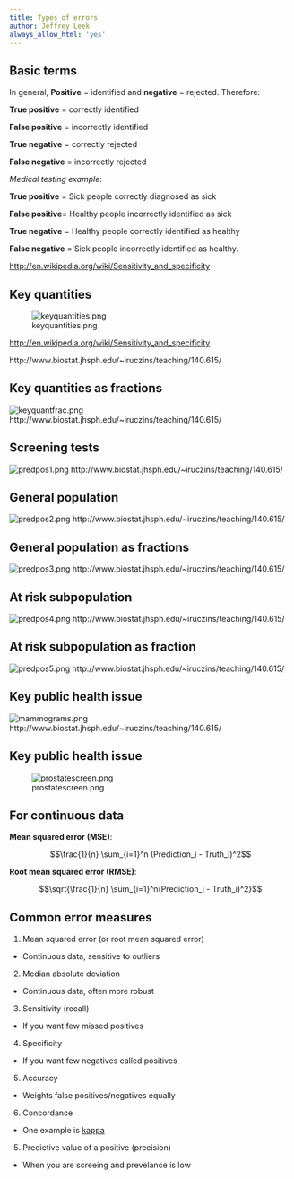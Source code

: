 ```yaml
---
title: Types of errors
author: Jeffrey Leek
always_allow_html: 'yes'
---
```





## Basic terms

In general, __Positive__ = identified and __negative__ = rejected. Therefore:

__True positive__ = correctly identified

__False positive__ = incorrectly identified

__True negative__ = correctly rejected

__False negative__ = incorrectly rejected

_Medical testing example_:

__True positive__ = Sick people correctly diagnosed as sick

__False positive__= Healthy people incorrectly identified as sick

__True negative__ = Healthy people correctly identified as healthy

__False negative__ = Sick people incorrectly identified as healthy.

[http://en.wikipedia.org/wiki/Sensitivity_and_specificity](http://en.wikipedia.org/wiki/Sensitivity_and_specificity)



## Key quantities


![keyquantities.png](../../assets/img/keyquantities.png)


[http://en.wikipedia.org/wiki/Sensitivity_and_specificity](http://en.wikipedia.org/wiki/Sensitivity_and_specificity)

http://www.biostat.jhsph.edu/~iruczins/teaching/140.615/


## Key quantities as fractions


![keyquantfrac.png](../../assets/img/keyquantfrac.png)
http://www.biostat.jhsph.edu/~iruczins/teaching/140.615/



## Screening tests


![predpos1.png](../../assets/img/predpos1.png)
http://www.biostat.jhsph.edu/~iruczins/teaching/140.615/


## General population


![predpos2.png](../../assets/img/predpos2.png)
http://www.biostat.jhsph.edu/~iruczins/teaching/140.615/


## General population as fractions


![predpos3.png](../../assets/img/predpos3.png)
http://www.biostat.jhsph.edu/~iruczins/teaching/140.615/


## At risk subpopulation

![predpos4.png](../../assets/img/predpos4.png)
http://www.biostat.jhsph.edu/~iruczins/teaching/140.615/


## At risk subpopulation as fraction

![predpos5.png](../../assets/img/predpos5.png)
http://www.biostat.jhsph.edu/~iruczins/teaching/140.615/



## Key public health issue 

![mammograms.png](../../assets/img/mammograms.png)
http://www.biostat.jhsph.edu/~iruczins/teaching/140.615/


## Key public health issue 

![prostatescreen.png](../../assets/img/prostatescreen.png)




## For continuous data

__Mean squared error (MSE)__:

$$\frac{1}{n} \sum_{i=1}^n (Prediction_i - Truth_i)^2$$

__Root mean squared error (RMSE)__:

$$\sqrt{\frac{1}{n} \sum_{i=1}^n(Prediction_i - Truth_i)^2}$$


## Common error measures

1. Mean squared error (or root mean squared error)
  * Continuous data, sensitive to outliers
2. Median absolute deviation 
  * Continuous data, often more robust
3. Sensitivity (recall)
  * If you want few missed positives
4. Specificity
  * If you want few negatives called positives
5. Accuracy
  * Weights false positives/negatives equally
6. Concordance
  * One example is [kappa](http://en.wikipedia.org/wiki/Cohen%27s_kappa)
5. Predictive value of a positive (precision)
  * When you are screeing and prevelance is low
